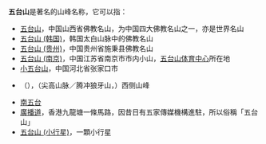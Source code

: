 '''五台山'''是著名的山峰名称，它可以指：

* [[五台山|五台山]]，中国山西省佛教名山，为中国四大佛教名山之一，亦是世界名山
* [[五台山_(韩国)|五台山 (韩国)]]，韩国太白山脉中的佛教名山
* [[五台山_(贵州)|五台山 (贵州)]]，中国贵州省施秉县佛教名山
* [[五台山_(南京)|五台山 (南京)]]，中国江苏省南京市市内小山，[[南京五台山体育中心|五台山体育中心]]所在地
* [[小五台山|小五台山]]，中国河北省张家口市
* {{link-sv|腾冲五台山|Awk Bum (berg i Burma)}}（{{lang-kac|Ok bum}}），{{link-sv|腾冲琅琊山|Awk Pum (bergskedja i Burma)}}（尖高山脉／腾冲狼牙山，{{lang-kac|Ok bum yan}}）西侧山峰
* [[南五台|南五台]]
* [[廣播道|廣播道]]，香港九龍塘一條馬路，因昔日有五家傳媒機構進駐，所以俗稱「五台山」
* [[五台山_(小行星)|五台山 (小行星)]]，一顆小行星

{{disambig|W|cat=三字地名消歧義}}